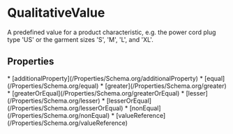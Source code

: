   
# QualitativeValue

A predefined value for a product characteristic, e.g. the power cord plug type 'US' or the garment sizes 'S', 'M', 'L', and 'XL'.

## Properties

<Grid>
* [additionalProperty](/Properties/Schema.org/additionalProperty)
* [equal](/Properties/Schema.org/equal)
* [greater](/Properties/Schema.org/greater)
* [greaterOrEqual](/Properties/Schema.org/greaterOrEqual)
* [lesser](/Properties/Schema.org/lesser)
* [lesserOrEqual](/Properties/Schema.org/lesserOrEqual)
* [nonEqual](/Properties/Schema.org/nonEqual)
* [valueReference](/Properties/Schema.org/valueReference)
</Grid>

